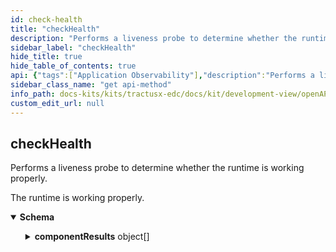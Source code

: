 ```yaml
---
id: check-health
title: "checkHealth"
description: "Performs a liveness probe to determine whether the runtime is working properly."
sidebar_label: "checkHealth"
hide_title: true
hide_table_of_contents: true
api: {"tags":["Application Observability"],"description":"Performs a liveness probe to determine whether the runtime is working properly.","operationId":"checkHealth","responses":{"200":{"description":"The runtime is working properly.","content":{"application/json":{"schema":{"type":"object","properties":{"componentResults":{"type":"array","example":null,"items":{"type":"object","properties":{"component":{"type":"string","example":null},"failure":{"type":"object","properties":{"failureDetail":{"type":"string","example":null},"messages":{"type":"array","example":null,"items":{"type":"string","example":null}}},"example":null},"isHealthy":{"type":"boolean","example":null}},"example":null}},"isSystemHealthy":{"type":"boolean","example":null}},"example":null}}}}},"method":"get","path":"/check/health","servers":[{"url":"/"}],"info":{"title":"Tractus-X EDC REST API","description":"Tractus-X EDC API Documentation","version":"0.5.1-SNAPSHOT"},"postman":{"name":"check Health","description":{"content":"Performs a liveness probe to determine whether the runtime is working properly.","type":"text/plain"},"url":{"path":["check","health"],"host":["{{baseUrl}}"],"query":[],"variable":[]},"header":[{"key":"Accept","value":"application/json"}],"method":"GET"}}
sidebar_class_name: "get api-method"
info_path: docs-kits/kits/tractusx-edc/docs/kit/development-view/openAPI/tractusx-edc-api/tractus-x-edc-rest-api
custom_edit_url: null
---
```



## checkHealth



Performs a liveness probe to determine whether the runtime is working properly.

<div><ApiTabs><TabItem label={"200"} value={"200"}><div>

The runtime is working properly.

</div><div><MimeTabs schemaType={"response"}><TabItem label={"application/json"} value={"application/json"}><SchemaTabs><TabItem label={"Schema"} value={"Schema"}><details style={{}} data-collapsed={false} open={true}><summary style={{"textAlign":"left"}}><strong>Schema</strong></summary><div style={{"textAlign":"left","marginLeft":"1rem"}}></div><ul style={{"marginLeft":"1rem"}}><SchemaItem collapsible={true} className={"schemaItem"}><details style={{}}><summary style={{}}><strong>componentResults</strong><span style={{"opacity":"0.6"}}> object[]</span></summary><div style={{"marginLeft":"1rem"}}><SchemaItem collapsible={false} name={"component"} required={false} deprecated={undefined} schemaDescription={undefined} schemaName={"string"} qualifierMessage={undefined} defaultValue={undefined}></SchemaItem><SchemaItem collapsible={true} className={"schemaItem"}><details style={{}}><summary style={{}}><strong>failure</strong><span style={{"opacity":"0.6"}}> object</span></summary><div style={{"marginLeft":"1rem"}}><SchemaItem collapsible={false} name={"failureDetail"} required={false} deprecated={undefined} schemaDescription={undefined} schemaName={"string"} qualifierMessage={undefined} defaultValue={undefined}></SchemaItem><SchemaItem collapsible={false} name={"messages"} required={false} deprecated={undefined} schemaDescription={undefined} schemaName={"string[]"} qualifierMessage={undefined} defaultValue={undefined}></SchemaItem></div></details></SchemaItem><SchemaItem collapsible={false} name={"isHealthy"} required={false} deprecated={undefined} schemaDescription={undefined} schemaName={"boolean"} qualifierMessage={undefined} defaultValue={undefined}></SchemaItem></div></details></SchemaItem><SchemaItem collapsible={false} name={"isSystemHealthy"} required={false} deprecated={undefined} schemaDescription={undefined} schemaName={"boolean"} qualifierMessage={undefined} defaultValue={undefined}></SchemaItem></ul></details></TabItem><TabItem label={"Example (from schema)"} value={"Example (from schema)"}><ResponseSamples responseExample={"null"} language={"json"}></ResponseSamples></TabItem></SchemaTabs></TabItem></MimeTabs></div></TabItem></ApiTabs></div>
      